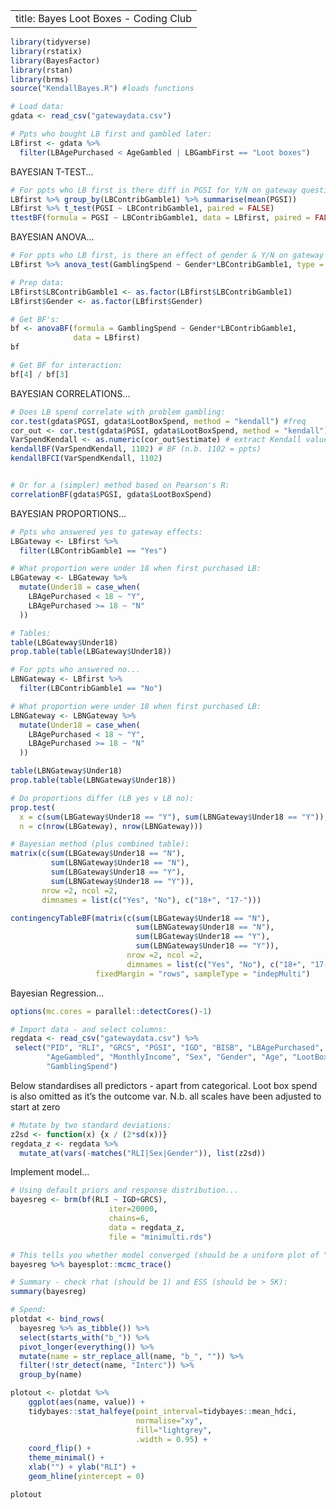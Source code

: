 -------
title: Bayes Loot Boxes - Coding Club
-------

```r
library(tidyverse)
library(rstatix)
library(BayesFactor)
library(rstan)
library(brms)
source("KendallBayes.R") #loads functions

```

```r

# Load data:
gdata <- read_csv("gatewaydata.csv")

# Ppts who bought LB first and gambled later:
LBfirst <- gdata %>% 
  filter(LBAgePurchased < AgeGambled | LBGambFirst == "Loot boxes")

```

BAYESIAN T-TEST...
```r

# For ppts who LB first is there diff in PGSI for Y/N on gateway question?
LBfirst %>% group_by(LBContribGamble1) %>% summarise(mean(PGSI))
LBfirst %>% t_test(PGSI ~ LBContribGamble1, paired = FALSE)
ttestBF(formula = PGSI ~ LBContribGamble1, data = LBfirst, paired = FALSE)

```
BAYESIAN ANOVA...
```r

# For ppts who LB first, is there an effect of gender & Y/N on gateway question?
LBfirst %>% anova_test(GamblingSpend ~ Gender*LBContribGamble1, type = 3)

# Prep data:
LBfirst$LBContribGamble1 <- as.factor(LBfirst$LBContribGamble1)
LBfirst$Gender <- as.factor(LBfirst$Gender)

# Get BF's:
bf <- anovaBF(formula = GamblingSpend ~ Gender*LBContribGamble1, 
              data = LBfirst)
bf

# Get BF for interaction:
bf[4] / bf[3]

```

BAYESIAN CORRELATIONS...
```r

# Does LB spend correlate with problem gambling:
cor.test(gdata$PGSI, gdata$LootBoxSpend, method = "kendall") #freq
cor_out <- cor.test(gdata$PGSI, gdata$LootBoxSpend, method = "kendall") 
VarSpendKendall <- as.numeric(cor_out$estimate) # extract Kendall value
kendallBF(VarSpendKendall, 1102) # BF (n.b. 1102 = ppts)
kendallBFCI(VarSpendKendall, 1102)


# Or for a (simpler) method based on Pearson's R:
correlationBF(gdata$PGSI, gdata$LootBoxSpend)


```

BAYESIAN PROPORTIONS...
```r

# Ppts who answered yes to gateway effects:
LBGateway <- LBfirst %>% 
  filter(LBContribGamble1 == "Yes")

# What proportion were under 18 when first purchased LB:
LBGateway <- LBGateway %>% 
  mutate(Under18 = case_when(
    LBAgePurchased < 18 ~ "Y",
    LBAgePurchased >= 18 ~ "N"
  ))

# Tables:
table(LBGateway$Under18)
prop.table(table(LBGateway$Under18))

# For ppts who answered no...
LBNGateway <- LBfirst %>% 
  filter(LBContribGamble1 == "No")

# What proportion were under 18 when first purchased LB:
LBNGateway <- LBNGateway %>% 
  mutate(Under18 = case_when(
    LBAgePurchased < 18 ~ "Y",
    LBAgePurchased >= 18 ~ "N"
  ))

table(LBNGateway$Under18)
prop.table(table(LBNGateway$Under18))

# Do proportions differ (LB yes v LB no):
prop.test(
  x = c(sum(LBGateway$Under18 == "Y"), sum(LBNGateway$Under18 == "Y")),
  n = c(nrow(LBGateway), nrow(LBNGateway)))

# Bayesian method (plus combined table):
matrix(c(sum(LBGateway$Under18 == "N"),
         sum(LBNGateway$Under18 == "N"),
         sum(LBGateway$Under18 == "Y"),
         sum(LBNGateway$Under18 == "Y")), 
       nrow =2, ncol =2, 
       dimnames = list(c("Yes", "No"), c("18+", "17-")))

contingencyTableBF(matrix(c(sum(LBGateway$Under18 == "N"),
                            sum(LBNGateway$Under18 == "N"),
                            sum(LBGateway$Under18 == "Y"),
                            sum(LBNGateway$Under18 == "Y")), 
                          nrow =2, ncol =2, 
                          dimnames = list(c("Yes", "No"), c("18+", "17-"))), 
                   fixedMargin = "rows", sampleType = "indepMulti")

```


Bayesian Regression...

```r

options(mc.cores = parallel::detectCores()-1)

```

```r

# Import data - and select columns:
regdata <- read_csv("gatewaydata.csv") %>%
 select("PID", "RLI", "GRCS", "PGSI", "IGD", "BISB", "LBAgePurchased", 
        "AgeGambled", "MonthlyIncome", "Sex", "Gender", "Age", "LootBoxSpend",
        "GamblingSpend")

```

Below standardises all predictors - apart from categorical.
Loot box spend is also omitted as it's the outcome var.
N.b. all scales have been adjusted to start at zero

```r

# Mutate by two standard deviations:
z2sd <- function(x) {x / (2*sd(x))}
regdata_z <- regdata %>% 
  mutate_at(vars(-matches("RLI|Sex|Gender")), list(z2sd))

```

Implement model...
```r

# Using default priors and response distribution...
bayesreg <- brm(bf(RLI ~ IGD+GRCS), 
                      iter=20000, 
                      chains=6,
                      data = regdata_z, 
                      file = "minimulti.rds")

```

```r

# This tells you whether model converged (should be a uniform plot of "noise"):
bayesreg %>% bayesplot::mcmc_trace()

# Summary - check rhat (should be 1) and ESS (should be > 5K):
summary(bayesreg)

```

```r
# Spend:
plotdat <- bind_rows(
  bayesreg %>% as_tibble()) %>%
  select(starts_with("b_")) %>% 
  pivot_longer(everything()) %>% 
  mutate(name = str_replace_all(name, "b_", "")) %>% 
  filter(!str_detect(name, "Interc")) %>%
  group_by(name)

plotout <- plotdat %>% 
    ggplot(aes(name, value)) + 
    tidybayes::stat_halfeye(point_interval=tidybayes::mean_hdci, 
                            normalise="xy", 
                            fill="lightgrey",
                            .width = 0.95) +
    coord_flip() +
    theme_minimal() +
    xlab("") + ylab("RLI") +
    geom_hline(yintercept = 0)

plotout

```
